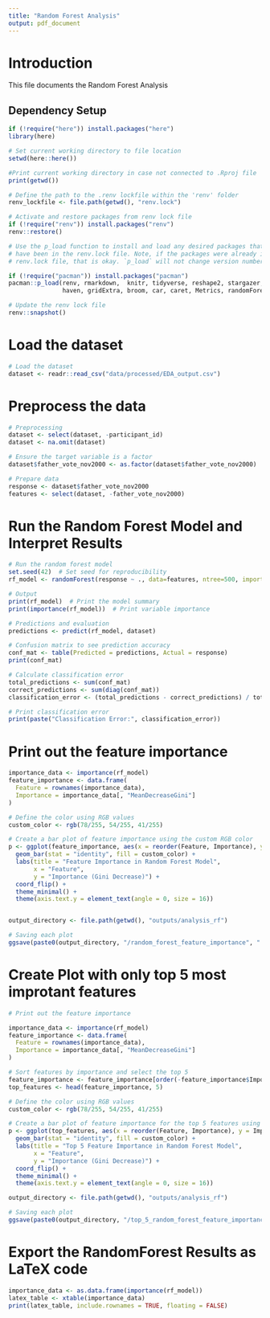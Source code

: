 ```yaml
---
title: "Random Forest Analysis"
output: pdf_document
---
```


# Introduction
This file documents the Random Forest Analysis 

## Dependency Setup
```r

if (!require("here")) install.packages("here")
library(here)

# Set current working directory to file location
setwd(here::here())

#Print current working directory in case not connected to .Rproj file
print(getwd())

# Define the path to the .renv lockfile within the 'renv' folder
renv_lockfile <- file.path(getwd(), "renv.lock")

# Activate and restore packages from renv lock file
if (!require("renv")) install.packages("renv")
renv::restore()

# Use the p_load function to install and load any desired packages that may not 
# have been in the renv.lock file. Note, if the packages were already in the 
# renv.lock file, that is okay. `p_load` will not change version number

if (!require("pacman")) install.packages("pacman")
pacman::p_load(renv, rmarkdown,  knitr, tidyverse, reshape2, stargazer, 
               haven, gridExtra, broom, car, caret, Metrics, randomForest)

# Update the renv lock file
renv::snapshot()
```

# Load the dataset

```r

# Load the dataset
dataset <- readr::read_csv("data/processed/EDA_output.csv")

```

# Preprocess the data

```r

# Preprocessing
dataset <- select(dataset, -participant_id)  
dataset <- na.omit(dataset)                  

# Ensure the target variable is a factor
dataset$father_vote_nov2000 <- as.factor(dataset$father_vote_nov2000)

# Prepare data
response <- dataset$father_vote_nov2000
features <- select(dataset, -father_vote_nov2000)

```

# Run the Random Forest Model and Interpret Results

```r

# Run the random forest model
set.seed(42)  # Set seed for reproducibility
rf_model <- randomForest(response ~ ., data=features, ntree=500, importance=TRUE)

# Output
print(rf_model)  # Print the model summary
print(importance(rf_model))  # Print variable importance

# Predictions and evaluation
predictions <- predict(rf_model, dataset)

# Confusion matrix to see prediction accuracy
conf_mat <- table(Predicted = predictions, Actual = response)
print(conf_mat)

# Calculate classification error
total_predictions <- sum(conf_mat)
correct_predictions <- sum(diag(conf_mat)) 
classification_error <- (total_predictions - correct_predictions) / total_predictions

# Print classification error
print(paste("Classification Error:", classification_error))
```

# Print out the feature importance

```r
importance_data <- importance(rf_model)
feature_importance <- data.frame(
  Feature = rownames(importance_data),
  Importance = importance_data[, "MeanDecreaseGini"]
)

# Define the color using RGB values
custom_color <- rgb(78/255, 54/255, 41/255)

# Create a bar plot of feature importance using the custom RGB color
p <- ggplot(feature_importance, aes(x = reorder(Feature, Importance), y = Importance)) +
  geom_bar(stat = "identity", fill = custom_color) + 
  labs(title = "Feature Importance in Random Forest Model",
       x = "Feature",
       y = "Importance (Gini Decrease)") +
  coord_flip() +  
  theme_minimal() +
  theme(axis.text.y = element_text(angle = 0, size = 16))


output_directory <- file.path(getwd(), "outputs/analysis_rf")

# Saving each plot
ggsave(paste0(output_directory, "/random_forest_feature_importance", ".png"), plot = p, width = 10, height = 8, dpi = 300)

```

# Create Plot with only top 5 most improtant features

```r
# Print out the feature importance

importance_data <- importance(rf_model)
feature_importance <- data.frame(
  Feature = rownames(importance_data),
  Importance = importance_data[, "MeanDecreaseGini"]
)

# Sort features by importance and select the top 5
feature_importance <- feature_importance[order(-feature_importance$Importance), ]
top_features <- head(feature_importance, 5)

# Define the color using RGB values
custom_color <- rgb(78/255, 54/255, 41/255)

# Create a bar plot of feature importance for the top 5 features using the custom RGB color
p <- ggplot(top_features, aes(x = reorder(Feature, Importance), y = Importance)) +
  geom_bar(stat = "identity", fill = custom_color) + 
  labs(title = "Top 5 Feature Importance in Random Forest Model",
       x = "Feature",
       y = "Importance (Gini Decrease)") +
  coord_flip() +  
  theme_minimal() +
  theme(axis.text.y = element_text(angle = 0, size = 16))

output_directory <- file.path(getwd(), "outputs/analysis_rf")

# Saving each plot
ggsave(paste0(output_directory, "/top_5_random_forest_feature_importance", ".png"), plot = p, width = 10, height = 8, dpi = 300)


```

# Export the RandomForest Results as LaTeX code

```r

importance_data <- as.data.frame(importance(rf_model))
latex_table <- xtable(importance_data)
print(latex_table, include.rownames = TRUE, floating = FALSE)

```
